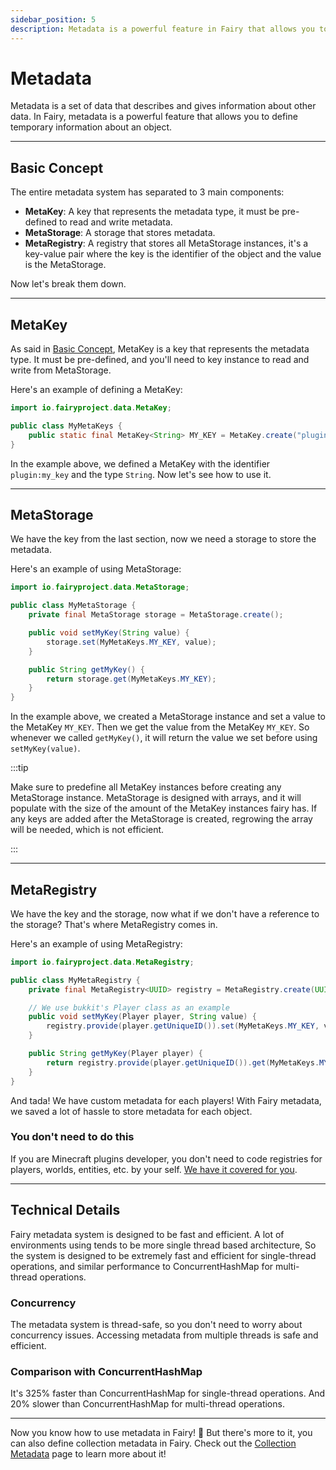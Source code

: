```yaml
---
sidebar_position: 5
description: Metadata is a powerful feature in Fairy that allows you to define metadata.
---
```


# Metadata

Metadata is a set of data that describes and gives information about other data.
In Fairy, metadata is a powerful feature that allows you to define temporary information about an object.

---
## Basic Concept

The entire metadata system has separated to 3 main components:
- **MetaKey**: A key that represents the metadata type, it must be pre-defined to read and write metadata.
- **MetaStorage**: A storage that stores metadata.
- **MetaRegistry**: A registry that stores all MetaStorage instances, it's a key-value pair where the key is the identifier of the object and the value is the MetaStorage.

Now let's break them down.

---
## MetaKey

As said in [Basic Concept](#basic-concept), MetaKey is a key that represents the metadata type.
It must be pre-defined, and you'll need to key instance to read and write from MetaStorage.

Here's an example of defining a MetaKey:

```java
import io.fairyproject.data.MetaKey;

public class MyMetaKeys {
    public static final MetaKey<String> MY_KEY = MetaKey.create("plugin:my_key", String.class);
}
```

In the example above, we defined a MetaKey with the identifier `plugin:my_key` and the type `String`.
Now let's see how to use it.

---
## MetaStorage

We have the key from the last section, now we need a storage to store the metadata.

Here's an example of using MetaStorage:

```java
import io.fairyproject.data.MetaStorage;

public class MyMetaStorage {
    private final MetaStorage storage = MetaStorage.create();

    public void setMyKey(String value) {
        storage.set(MyMetaKeys.MY_KEY, value);
    }

    public String getMyKey() {
        return storage.get(MyMetaKeys.MY_KEY);
    }
}
```

In the example above, we created a MetaStorage instance and set a value to the MetaKey `MY_KEY`.
Then we get the value from the MetaKey `MY_KEY`.
So whenever we called `getMyKey()`, it will return the value we set before using `setMyKey(value)`.

:::tip

Make sure to predefine all MetaKey instances before creating any MetaStorage instance.
MetaStorage is designed with arrays, and it will populate with the size of the amount of the MetaKey instances fairy has.
If any keys are added after the MetaStorage is created, regrowing the array will be needed, which is not efficient.

:::

---
## MetaRegistry

We have the key and the storage, now what if we don't have a reference to the storage?
That's where MetaRegistry comes in.

Here's an example of using MetaRegistry:

```java
import io.fairyproject.data.MetaRegistry;

public class MyMetaRegistry {
    private final MetaRegistry<UUID> registry = MetaRegistry.create(UUID.class);

    // We use bukkit's Player class as an example
    public void setMyKey(Player player, String value) {
        registry.provide(player.getUniqueID()).set(MyMetaKeys.MY_KEY, value);
    }

    public String getMyKey(Player player) {
        return registry.provide(player.getUniqueID()).get(MyMetaKeys.MY_KEY);
    }
}
```

And tada! We have custom metadata for each players!
With Fairy metadata, we saved a lot of hassle to store metadata for each object.

### You don't need to do this
If you are Minecraft plugins developer, you don't need to code registries for players, worlds, entities, etc. by your self.
[We have it covered for you](/core/minecraft/metadata).

---
## Technical Details

Fairy metadata system is designed to be fast and efficient.
A lot of environments using tends to be more single thread based architecture,
So the system is designed to be extremely fast and efficient for single-thread operations,
and similar performance to ConcurrentHashMap for multi-thread operations.

### Concurrency
The metadata system is thread-safe, so you don't need to worry about concurrency issues.
Accessing metadata from multiple threads is safe and efficient.

### Comparison with ConcurrentHashMap
It's 325% faster than ConcurrentHashMap for single-thread operations.
And 20% slower than ConcurrentHashMap for multi-thread operations.

---
Now you know how to use metadata in Fairy! 🎉
But there's more to it, you can also define collection metadata in Fairy.
Check out the [Collection Metadata](/core/metadata/collection) page to learn more about it!
